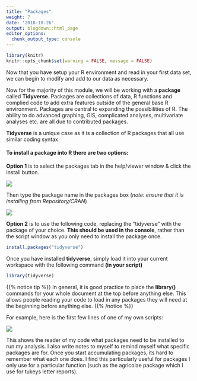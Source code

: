 ```yaml
---
title: "Packages"
weight: 7
date: '2018-10-26'
output: blogdown::html_page
editor_options:
  chunk_output_type: console
---
```

```r
library(knitr)
knitr::opts_chunk$set(warning = FALSE, message = FALSE)
```
Now that you have setup your R environment and read in your first data set, we can begin to modify and add to our data as necessary.  

Now for the majority of this module, we will be working with a **package** called **Tidyverse**. Packages are collections of data, R functions and complied code to add extra features outside of the general base R environment. Packages are central to expanding the possibilities of R. The ability to do advanced graphing, GIS, complicated analyses, multivariate analyses etc. are all due to contributed packages.  

**Tidyverse** is a unique case as it is a collection of R packages that all use similar coding syntax  

#### To install a package into R there are two options:  

**Option 1** is to select the packages tab in the help/viewer window & click the install button.    

![](/images/packages.png)  

Then type the package name in the packages box (*note: ensure that it is installing from Repository/CRAN*)  

![](/images/install.png)  

**Option 2** is to use the following code, replacing the "tidyverse" with the package of your choice. **This should be used in the console**, rather than the script window as you only need to install the package once.  


```r
install.packages("tidyverse")
```
   
Once you have installed **tidyverse**, simply load it into your current workspace with the following command **(in your script)**  

```r
library(tidyverse)
```

{{% notice tip %}}
In general, it is good practice to place the **library()** commands for your whole document at the top before anything else. This allows people reading your code to load in any packages they will need at the beginning before anything else. 
{{% /notice %}}  

For example, here is the first few lines of one of my own scripts:  

![](/images/libraries.png)  
  
This shows the reader of my code what packages need to be installed to run my analysis. I 
also write notes to myself to remind myself what specific packages are for. Once you start accumulating packages, its hard to remember what each one does. I find this particularly useful for packages I only use for a particular function (such as the agricolae package which I use for tukeys letter reports).